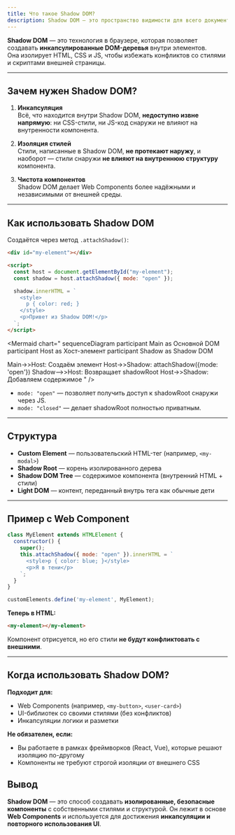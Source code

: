 ```yaml
---
title: Что такое Shadow DOM?
description: Shadow DOM — это пространство видимости для всего документа, которое создаётся из одного элемента DOM.
---
```


**Shadow DOM** — это технология в браузере, которая позволяет создавать **инкапсулированные DOM-деревья** внутри элементов.  
Она изолирует HTML, CSS и JS, чтобы избежать конфликтов со стилями и скриптами внешней страницы.

<Mermaid
  chart="
graph TD
  A[Основной DOM] --> B[Элемент]
  B --> C[Shadow DOM]
  C --> D[Изолированные стили]
  C --> E[Изолированный JS]
  C --> F[Изолированная разметка]
"
/>

---

## Зачем нужен Shadow DOM?

1. **Инкапсуляция**  
   Всё, что находится внутри Shadow DOM, **недоступно извне напрямую**: ни CSS-стили, ни JS-код снаружи не влияют на внутренности компонента.

2. **Изоляция стилей**  
   Стили, написанные в Shadow DOM, **не протекают наружу**, и наоборот — стили снаружи **не влияют на внутреннюю структуру** компонента.

3. **Чистота компонентов**  
   Shadow DOM делает Web Components более надёжными и независимыми от внешней среды.

---

## Как использовать Shadow DOM

Создаётся через метод `.attachShadow()`:

```html
<div id="my-element"></div>

<script>
  const host = document.getElementById("my-element");
  const shadow = host.attachShadow({ mode: "open" });

  shadow.innerHTML = `
    <style>
      p { color: red; }
    </style>
    <p>Привет из Shadow DOM!</p>
  `;
</script>
```

<Mermaid
  chart="
sequenceDiagram
  participant Main as Основной DOM
  participant Host as Хост-элемент
  participant Shadow as Shadow DOM
  
  Main->>Host: Создаём элемент
  Host->>Shadow: attachShadow({mode: 'open'})
  Shadow-->>Host: Возвращает shadowRoot
  Host->>Shadow: Добавляем содержимое
"
/>

- `mode: "open"` — позволяет получить доступ к shadowRoot снаружи через JS.
- `mode: "closed"` — делает shadowRoot полностью приватным.

---

## Структура

<Mermaid
  chart="
graph TD
  A[Custom Element] --> B[Shadow Host]
  B --> C[Shadow Root]
  C --> D[Shadow Tree]
  D --> E[Стили]
  D --> F[Разметка]
  D --> G[Логика]
  B --> H[Light DOM]
"
/>

- **Custom Element** — пользовательский HTML-тег (например, `<my-modal>`)
- **Shadow Root** — корень изолированного дерева
- **Shadow DOM Tree** — содержимое компонента (внутренний HTML + стили)
- **Light DOM** — контент, переданный внутрь тега как обычные дети

---

## Пример с Web Component

```js
class MyElement extends HTMLElement {
  constructor() {
    super();
    this.attachShadow({ mode: "open" }).innerHTML = `
      <style>p { color: blue; }</style>
      <p>Я в тени</p>
    `;
  }
}

customElements.define('my-element', MyElement);
```

**Теперь в HTML:**
```html
<my-element></my-element>
```

Компонент отрисуется, но его стили **не будут конфликтовать с внешними**.

---

## Когда использовать Shadow DOM?

<Mermaid
  chart="
pie title Когда использовать Shadow DOM
  'Web Components' : 45
  'UI-библиотеки' : 35
  'Инкапсуляция логики' : 20
"
/>

**Подходит для:**
- Web Components (например, `<my-button>`, `<user-card>`)
- UI-библиотек со своими стилями (без конфликтов)
- Инкапсуляции логики и разметки

**Не обязателен, если:**
- Вы работаете в рамках фреймворков (React, Vue), которые решают изоляцию по-другому
- Компоненты не требуют строгой изоляции от внешнего CSS

## Вывод
 **Shadow DOM** — это способ создавать **изолированные, безопасные компоненты** с собственными стилями и структурой. Он лежит в основе **Web Components** и используется для достижения **инкапсуляции и повторного использования UI**.

